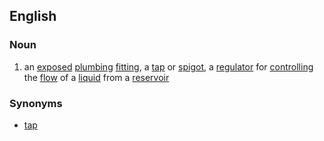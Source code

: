 ==English==

===Noun===

# an [[expose]]d [[plumbing]] [[fitting]], a [[tap]] or [[spigot]], a [[regulator]] for [[control]]ling the [[flow]] of a [[liquid]] from a [[reservoir]]

===Synonyms===
*[[tap]]